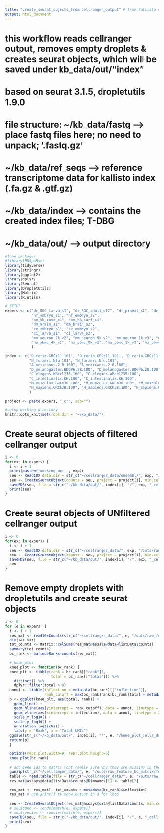 ```yaml
---
title: "create_seurat_objects_from cellranger_output" # from kallisto output
output: html_document
---
```


# this workflow reads cellranger output, removes empty droplets & creates seurat objects, which will be saved under kb_data/out/"index"
# based on seurat 3.1.5, dropletutils 1.9.0

# file structure: ~/kb_data/fastq    --> place fastq files here; no need to unpack; '.fastq.gz'
#                 ~/kb_data/ref_seqs --> reference transcriptome data for kallisto index (.fa.gz & .gtf.gz)
#                 ~/kb_data/index    --> contains the created index files; T-DBG
#                 ~/kb_data/out/     --> output directory

```r
#load packages
#library(BUSpaRse)
library(tidyverse)
library(stringr)
library(ggplot2)
library(dplyr)
library(Seurat)
library(DropletUtils)
library(Matrix)
library(R.utils)

# SETUP
expers <- c("dr_RGC_larva_s1", "dr_RGC_adult_s17", "dr_pineal_s1", "dr_pineal_s2",
            "nf_embryo_s1", "nf_embryo_s2",
            "am_hk_cave_s1", "am_hk_surf_s1",
            "dm_brain_s1", "dm_brain_s2",
            "ce_embryo_s1", "ce_embryo_s2",
            "ci_larva_s1", "ci_larva_s2",
            "mm_neuron_2k_v2", "mm_neuron_9k_v2", "mm_neuron_1k_v3", "mm_neuron_10k_v3",
            "hs_pbmc_4k_v2", "hs_pbmc_8k_v2", "hs_pbmc_1k_v3", "hs_pbmc_10k_v3"
            )

index <- c('D_rerio.GRCz11.101', 'D_rerio.GRCz11.101', 'D_rerio.GRCz11.101', 'D_rerio.GRCz11.101',
           "N_furzeri.Nfu.101", "N_furzeri.Nfu.101",
           "A_mexicanus.2.0.100", "A_mexicanus.2.0.100",
           "D_melanogaster.BDGP6.28.100", "D_melanogaster.BDGP6.28.100",
           "C_elegans.WBcel235.100", "C_elegans.WBcel235.100",
           "C_intestinalis.KH.100", "C_intestinalis.KH.100",
           "M_musculus.GRCm38.100", "M_musculus.GRCm38.100", "M_musculus.GRCm38.100", "M_musculus.GRCm38.100",
           "H_sapiens.GRCh38.100", "H_sapiens.GRCh38.100", "H_sapiens.GRCh38.100", "H_sapiens.GRCh38.100"
           )

project <- paste(expers, "_cr", sep="")

#setup working directory
knitr::opts_knit$set(root.dir = '~/kb_data/')
```

# Create seurat objects of filtered cellranger output
```r
i <- 0
for(exp in expers) {
  i <- i + 1
  print(paste0("Working on: ", exp))
  seu <- Read10X(data.dir = str_c("~/cellranger_data/ensembl/", exp, "/filtered_feature_bc_matrix/"))
  seu <- CreateSeuratObject(counts = seu, project = project[i], min.cells = 3, min.feature = 200)
  saveRDS(seu, file = str_c("~/kb_data/out/", index[i], "/", exp, "_cellr.rds"))
  print(seu)
}
```

# Create seurat objects of UNfiltered cellranger output
```r
i <- 0
for(exp in expers) {
  i <- i + 1
  seu <- Read10X(data.dir = str_c("~/cellranger_data/", exp, "/outs/raw_feature_bc_matrix/"))
  seu <- CreateSeuratObject(counts = seu, project = project[i], min.cells = 3, min.feature = 200)
  saveRDS(seu, file = str_c("~/kb_data/out/", index[i], "/", exp, "_cellr_raw.rds"))
  seu
}
```

# Remove empty droplets with dropletutils and create seurat objects
```r
i <- 0
for (e in expers) {
  i <- i + 1
  res_mat <- read10xCounts(str_c("~/cellranger_data/", e, "/outs/raw_feature_bc_matrix/"), col.names = TRUE)
  dim(res_mat)
  tot_counts <- Matrix::colSums(res_mat@assays@data@listData$counts)
  summary(tot_counts)
  bc_rank <- barcodeRanks(counts(res_mat))
  
  # knee plot
  knee_plot <- function(bc_rank) {
  knee_plt <- tibble(rank = bc_rank[["rank"]],
                     total = bc_rank[["total"]]) %>% 
    distinct() %>% 
    dplyr::filter(total > 0)
  annot <- tibble(inflection = metadata(bc_rank)[["inflection"]],
                  rank_cutoff = max(bc_rank$rank[bc_rank$total > metadata(bc_rank)[["inflection"]]]))
  p <- ggplot(knee_plt, aes(total, rank)) +
    geom_line() +
    geom_hline(aes(yintercept = rank_cutoff), data = annot, linetype = 2) +
    geom_vline(aes(xintercept = inflection), data = annot, linetype = 2) +
    scale_x_log10() +
    scale_y_log10() +
    annotation_logticks() +
    labs(y = "Rank", x = "Total UMIs")
  ggsave(str_c("~/kb_data/out/", index[i], "/", e, "/knee_plot_cellr_du.png"), last_plot(), device="png", width = 9, height = 6)
  return(p)
  }
  
  options(repr.plot.width=9, repr.plot.height=6)
  knee_plot(bc_rank)
  
  # add gene_ids to matrix (not really sure why they are missing in the first place!!!)
  gunzip(str_c("~/cellranger_data/", e, "/outs/raw_feature_bc_matrix/features.tsv.gz"), remove = FALSE, overwrite = TRUE)
  table <- read.table(file = str_c("~/cellranger_data/", e, "/outs/raw_feature_bc_matrix/features.tsv"), header = FALSE, sep = "\t")
  res_mat@assays@data@listData$counts@Dimnames[1] <- table[2]
  
  res_mat <- res_mat[, tot_counts > metadata(bc_rank)$inflection]
  res_mat # use print() to show output in a for loop
  
  seu <- CreateSeuratObject(res_mat@assays@data@listData$counts, min.cells = 3, min.feature = 200, project = project[i])
  # seu$cond <- conds[match(e, expers)]
  # seu$species <- species[match(e, expers)]
  saveRDS(seu, file = str_c("~/kb_data/out/", index[i], "/", e, "_cellr_du.rds"))  # seu.rds is saved
  print(seu)
}
```